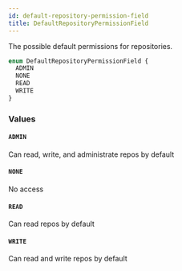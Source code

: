 ```yaml
---
id: default-repository-permission-field
title: DefaultRepositoryPermissionField
---
```


The possible default permissions for repositories.

```graphql
enum DefaultRepositoryPermissionField {
  ADMIN
  NONE
  READ
  WRITE
}
```

### Values

#### `ADMIN`

Can read, write, and administrate repos by default

#### `NONE`

No access

#### `READ`

Can read repos by default

#### `WRITE`

Can read and write repos by default
